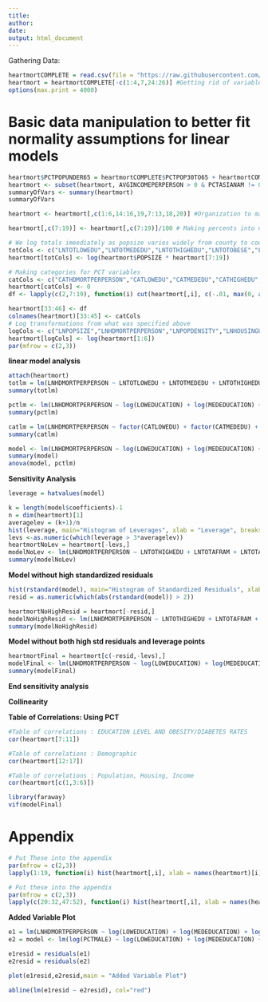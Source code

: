 ```yaml
---
title: 
author: 
date: 
output: html_document
---
```

Gathering Data:
```r
heartmortCOMPLETE = read.csv(file = "https://raw.githubusercontent.com/PDBoegel/HeartMortality/master/HeartMort.csv", header = TRUE)
heartmort = heartmortCOMPLETE[-c(1:4,7,24:26)] #Getting rid of variables for metadata and other dependent variable
options(max.print = 4000)
```

# Basic data manipulation to better fit normality assumptions for linear models

```r
heartmort$PCTPOPUNDER65 = heartmortCOMPLETE$PCTPOP30TO65 + heartmortCOMPLETE$PCTPOPUNDER30 # To account for elderly population
heartmort <- subset(heartmort, AVGINCOMEPERPERSON > 0 & PCTASIANAM != 0 & PCTAFRAM != 0 & PCTNATIVEAM != 0) # 26 counties had 0 avgincome/PCTAFRAM/PCTNATIVEAM/PCTASAINAM, removal should not affect study and makes histogram/log transform variables easier to make/use later
summaryOfVars <- summary(heartmort)
summaryOfVars
```
```r
heartmort <- heartmort[,c(1:6,14:16,19,7:13,18,20)] #Organization to make category variables easier later on. Does not need to go into document

heartmort[,c(7:19)] <- heartmort[,c(7:19)]/100 # Making percents into numbers [0,1]
```

```r
# We log totals imeediately as popsize varies widely from county to county
totCols <- c("LNTOTLOWEDU","LNTOTMEDEDU","LNTOTHIGHEDU","LNTOTOBESE","LNTOTDIABETES","LNTOTMALE","LNTOTFEMALE","LNTOTWHITE","LNTOTAFRAM","LNTOTASIANAM","LNTOTNATIVEAM","LNTOTUNEMPLOYED","LNTOTNONELDERLY")
heartmort[totCols] <- log(heartmort$POPSIZE * heartmort[7:19])

# Making categories for PCT variables
catCols <- c("CATHDMORTPERPERSON","CATLOWEDU","CATMEDEDU","CATHIGHEDU","CATOBESE","CATDIABETES","CATMALE","CATFEMALE","CATWHITE","CATAFRAM","CATASIANAM","CATNATIVEAM","CATUNEMPLOYED","CATNONELDERLY")
heartmort[catCols] <- 0
df <- lapply(c(2,7:19), function(i) cut(heartmort[,i], c(-.01, max(0, as.numeric(quantile(heartmort[,i], probs = 0.25)) - (1.5 * (as.numeric(quantile(heartmort[,i], probs = 0.75)) - as.numeric(quantile(heartmort[,i],probs = 0.25))))), min(1, as.numeric(quantile(heartmort[,i], probs = 0.75)) + (1.5 * as.numeric((quantile(heartmort[,i], probs = 0.75)) - as.numeric(quantile(heartmort[,i], probs = 0.25))))),1.01), right = FALSE, labels = c(0:2)))

heartmort[33:46] <- df
colnames(heartmort)[33:45] <- catCols
# Log transformations from what was specified above
logCols <- c("LNPOPSIZE","LNHDMORTPERPERSON","LNPOPDENSITY","LNHOUSINGUNITS","LNHOUSINGUNITSDENSITY","LNAVGINCOMEPERPERSON")
heartmort[logCols] <- log(heartmort[1:6])
par(mfrow = c(2,3))
```

**linear model analysis**

```r
attach(heartmort)
totlm = lm(LNHDMORTPERPERSON ~ LNTOTLOWEDU + LNTOTMEDEDU + LNTOTHIGHEDU + LNTOTAFRAM + LNTOTASIANAM + LNTOTDIABETES + LNTOTMALE + LNTOTNATIVEAM + LNTOTNONELDERLY + LNTOTOBESE + LNTOTUNEMPLOYED + LNTOTWHITE + LNPOPDENSITY + LNHOUSINGUNITSDENSITY + LNAVGINCOMEPERPERSON, data = heartmort)
summary(totlm)
```

```r
pctlm <- lm(LNHDMORTPERPERSON ~ log(LOWEDUCATION) + log(MEDEDUCATION) + log(HIGHEDUCATION) + log(PCTAFRAM) + log(PCTASIANAM) + log(PCTDIABETES) + log(PCTMALE) + log(PCTNATIVEAM) + log(PCTPOPUNDER65) + log(PCTOBESE) + log(PCTUNEMPLOYED) + log(PCTWHITE) + LNPOPDENSITY + LNHOUSINGUNITSDENSITY + LNAVGINCOMEPERPERSON, data = heartmort)
summary(pctlm)
```

```r
catlm = lm(LNHDMORTPERPERSON ~ factor(CATLOWEDU) + factor(CATMEDEDU) + factor(CATHIGHEDU) + LNTOTDIABETES + factor(CATMALE) + LNTOTNONELDERLY + LNTOTOBESE + LNTOTUNEMPLOYED + factor(CATWHITE) + LNPOPDENSITY + LNHOUSINGUNITSDENSITY + LNAVGINCOMEPERPERSON, data = heartmort)
summary(catlm)
```

```r
model <- lm(LNHDMORTPERPERSON ~ log(LOWEDUCATION) + log(MEDEDUCATION) + log(PCTAFRAM) + log(PCTASIANAM) + log(PCTDIABETES) + log(PCTMALE) + log(PCTPOPUNDER65) + log(PCTOBESE) + log(PCTWHITE) + LNPOPDENSITY + LNHOUSINGUNITSDENSITY, data = heartmort)
summary(model)
anova(model, pctlm)
```
**Sensitivity Analysis** 

```r
leverage = hatvalues(model) 

k = length(model$coefficients)-1
n = dim(heartmort)[1]
averagelev = (k+1)/n
hist(leverage, main="Histogram of Leverages", xlab = "Leverage", breaks = 15)
levs <-as.numeric(which(leverage > 3*averagelev))
heartmortNoLev = heartmort[-levs,]
modelNoLev <- lm(LNHDMORTPERPERSON ~ LNTOTHIGHEDU + LNTOTAFRAM + LNTOTASIANAM + LNTOTDIABETES + LNTOTMALE + LNTOTNATIVEAM + LNTOTNONELDERLY + LNTOTOBESE + LNTOTWHITE + LNPOPDENSITY + LNHOUSINGUNITSDENSITY, data = heartmortNoLev)
summary(modelNoLev)
```


**Model without high standardized residuals**
```r
hist(rstandard(model), main="Histogram of Standardized Residuals", xlab = "Standardized Residual")
resid = as.numeric(which(abs(rstandard(model)) > 2))

heartmortNoHighResid = heartmort[-resid,]
modelNoHighResid <- lm(LNHDMORTPERPERSON ~ LNTOTHIGHEDU + LNTOTAFRAM + LNTOTASIANAM + LNTOTDIABETES + LNTOTMALE + LNTOTNATIVEAM + LNTOTNONELDERLY + LNTOTOBESE + LNTOTWHITE + LNPOPDENSITY + LNHOUSINGUNITSDENSITY, data = heartmortNoHighResid)
summary(modelNoHighResid)
```


**Model without both high std residuals and leverage points**
```r
heartmortFinal = heartmort[c(-resid,-levs),]
modelFinal <- lm(LNHDMORTPERPERSON ~ log(LOWEDUCATION) + log(MEDEDUCATION) + log(PCTAFRAM) + log(PCTASIANAM) + log(PCTDIABETES) + log(PCTMALE) + log(PCTPOPUNDER65) + log(PCTOBESE) + log(PCTWHITE) + LNPOPDENSITY + LNHOUSINGUNITSDENSITY, data = heartmortFinal)
summary(modelFinal)
```


**End sensitivity analysis**

**Collinearity**

**Table of Correlations: Using PCT**
```r
#Table of correlations : EDUCATION LEVEL AND OBESITY/DIABETES RATES
cor(heartmort[7:11])

#Table of correlations : Demographic
cor(heartmort[12:17])

#Table of correlations : Population, Housing, Income
cor(heartmort[c(1,3:6)])

library(faraway)
vif(modelFinal)
```

# Appendix

```r
# Put These into the appendix
par(mfrow = c(2,3))
lapply(1:19, function(i) hist(heartmort[,i], xlab = names(heartmort)[i], main = paste("Histogram of", names(heartmort)[i])))
```
```r
# Put these into the appendix
par(mfrow = c(2,3))
lapply(c(20:32,47:52), function(i) hist(heartmort[,i], xlab = names(heartmort)[i], main = paste("Histogram of", names(heartmort)[i]))) # This goes into the appendix
```

**Added Variable Plot**
```r
e1 = lm(LNHDMORTPERPERSON ~ log(LOWEDUCATION) + log(MEDEDUCATION) + log(PCTAFRAM) + log(PCTASIANAM) + log(PCTDIABETES) + log(PCTPOPUNDER65) + log(PCTOBESE) + log(PCTWHITE) + LNPOPDENSITY + LNHOUSINGUNITSDENSITY, data = heartmort)
e2 = model <- lm(log(PCTMALE) ~ log(LOWEDUCATION) + log(MEDEDUCATION) + log(PCTAFRAM) + log(PCTASIANAM) + log(PCTDIABETES) + log(PCTPOPUNDER65) + log(PCTOBESE) + log(PCTWHITE) + LNPOPDENSITY + LNHOUSINGUNITSDENSITY, data = heartmort)

e1resid = residuals(e1)
e2resid = residuals(e2)

plot(e1resid,e2resid,main = "Added Variable Plot")

abline(lm(e1resid ~ e2resid), col="red")
```

```r






```

